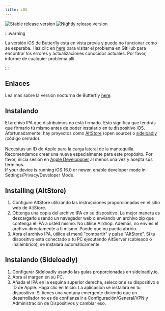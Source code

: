 ```yaml
---
title: iOS
---
```


![Stable release version](https://img.shields.io/badge/dynamic/yaml?color=c4840d&label=Stable&query=%24.version&url=https%3A%2F%2Fraw.githubusercontent.com%2FLinwoodDev%2Fbutterfly%2Fstable%2Fapp%2Fpubspec.yaml&style=for-the-badge)
![Nightly release version](https://img.shields.io/badge/dynamic/yaml?color=f7d28c&label=Nightly&query=%24.version&url=https%3A%2F%2Fraw.githubusercontent.com%2FLinwoodDev%2Fbutterfly%2Fnightly%2Fapp%2Fpubspec.yaml&style=for-the-badge)


:::warning

La versión iOS de Butterfly está en vista previa y puede no funcionar como se esperaba.
Haz clic en [here](https://github.com/LinwoodDev/Butterfly/issues/244) para visitar el problema en GitHub para encontrar los errores y actualizaciones conocidos actuales. Por favor, informe de cualquier problema allí.

:::

## Enlaces

<Tabs>
<TabItem label="Stable">
  <CardGrid>
    <DownloadButton href="https://github.com/LinwoodDev/butterfly/releases/download/stable/linwood-butterfly-ios.ipa" title="IPA"/>
  </CardGrid>
</TabItem>
<TabItem label="Nightly">
  <CardGrid>
    <DownloadButton href="https://github.com/LinwoodDev/butterfly/releases/download/nightly/linwood-butterfly-ios.ipa" title="IPA"/>
  </CardGrid>
</TabItem>
</Tabs>

Lea más sobre la versión nocturna de Butterfly [here](/community/nightly).

## Instalando

El archivo IPA que distribuimos no está firmado. Esto significa que tendrás que firmarlo tú mismo antes de poder instalarlo en tu dispositivo iOS. \
Afortunadamente, hay proyectos como [AltStore](https://altstore.io) (open source) o [sideloadly](https://sideloadly.io) (código cerrado). \
\
Necesitas un ID de Apple para la carga lateral de la mantequilla. Recomendamos crear una nueva especialmente para este propósito. Por favor, inicia sesión en [Apple Developoper](https://developer.apple.com) al menos una vez y acepta sus términos.
\
If your device is running iOS 16.0 or newer, enable developer mode in Settings/Privacy/Developer Mode.

## Installing (AltStore)

1. Configure AltStore utilizando las instrucciones proporcionadas en el sitio web de AltStore.
2. Obtenga una copia del archivo IPA en su dispositivo. La mejor manera es descargarlo usando un navegador web o enviando un archivo zip que contenga el IPA a usted mismo. No utilice Airdrop. Además, no envíes el archivo directamente a ti mismo. Puede que no pueda abrirlo.
3. Abra el archivo IPA, utilice el menú "compartir" y pulse "AltStore". Si tu dispositivo está conectado a tu PC ejecutando AltServer (cableado o inalámbrico), se instalará automáticamente.

## Instalando (Sideloadly)

1. Configurar Sideloadly usando las guías proporcionadas en sideloadly.io.
2. Abra al margen en su PC.
3. Añada el IPA en la esquina superior derecha, seleccione su dispositivo e ID de Apple. Haga clic en Inicio. La aplicación se instalará en tu dispositivo.
   Si tienes una ventana emergente diciendo que un desarrollador no es de confianza ir a Configuración/General/VPN y Administración de Dispositivos y cambiar eso.
